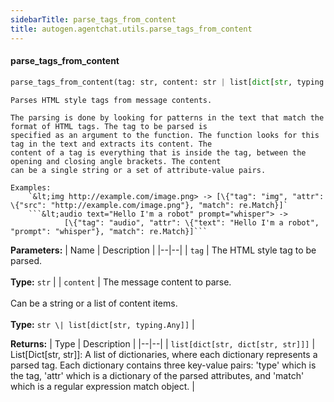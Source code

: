 ```yaml
---
sidebarTitle: parse_tags_from_content
title: autogen.agentchat.utils.parse_tags_from_content
---
```


<code class="doc-symbol doc-symbol-heading doc-symbol-function"></code>
#### parse_tags_from_content

```python
parse_tags_from_content(tag: str, content: str | list[dict[str, typing.Any]]) -> list[dict[str, dict[str, str]]]
```

    Parses HTML style tags from message contents.
    
    The parsing is done by looking for patterns in the text that match the format of HTML tags. The tag to be parsed is
    specified as an argument to the function. The function looks for this tag in the text and extracts its content. The
    content of a tag is everything that is inside the tag, between the opening and closing angle brackets. The content
    can be a single string or a set of attribute-value pairs.
    
    Examples:
        `&lt;img http://example.com/image.png> -> [\{"tag": "img", "attr": \{"src": "http://example.com/image.png"}, "match": re.Match}]`
        ```&lt;audio text="Hello I'm a robot" prompt="whisper"> ->
                [\{"tag": "audio", "attr": \{"text": "Hello I'm a robot", "prompt": "whisper"}, "match": re.Match}]```

<b>Parameters:</b>
| Name | Description |
|--|--|
| `tag` | The HTML style tag to be parsed.<br/><br/>**Type:** `str` |
| `content` | The message content to parse.<br/><br/>Can be a string or a list of content items.<br/><br/>**Type:** `str \| list[dict[str, typing.Any]]` |

<b>Returns:</b>
| Type | Description |
|--|--|
| `list[dict[str, dict[str, str]]]` | List[Dict[str, str]]: A list of dictionaries, where each dictionary represents a parsed tag. Each dictionary contains three key-value pairs: 'type' which is the tag, 'attr' which is a dictionary of the parsed attributes, and 'match' which is a regular expression match object. |

<br />